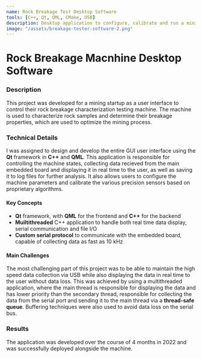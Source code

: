 ```yaml
---
name: Rock Breakage Test Desktop Software
tools: [C++, Qt, QML, CMake, USB]
description: Desktop application to configure, calibrate and run a mining rock breakage test machine.
image: "/assets/breakage-tester-software-2.png"
---
```


# Rock Breakage Macnhine Desktop Software

### Description

This project was developed for a mining startup as a user interface to control their rock breakage characterization testing machine. The machine is used to characterize rock samples and determine their breakage properties, which are used to optimize the mining process.

### Technical Details

I was assigned to design and develop the entire GUI user interface using the **Qt** framework in **C++** and **QML**. This application is responsible for controlling the machine states, collecting data recieved from the main embedded board and displaying it in real time to the user, as well as saving it to log files for further analysis. It also allows users to configure the machine parameters and calibrate the various precision sensors based on proprietary algorithms.

#### Key Concepts

* **Qt** framework, with **QML** for the frontend and **C++** for the backend
* **Muiltithreaded** C++ application to handle both real time data display, serial communication and file I/O
* **Custom serial protocol** to communicate with the embedded board, capable of collecting data as fast as 10 kHz

#### Main Challenges

The most challenging part of this project was to be able to maintain the high speed data collection via USB while also displaying the data in real time to the user without data loss. This was achieved by using a multithreaded application, where the main thread is responsible for displaying the data and has lower priority than the secondary thread, responsible for collecting the data from the serial port and sending it to the main thread via a **thread-safe queue**. Buffering techniques were also used to avoid data loss on the serial bus.

### Results

The application was developed over the course of 4 months in 2022 and was successfully deployed alongside the machine. 

<Carousel>
    <CustomImage
        src="/assets/breakage-tester-software-1.png"
        alt="Desktop dashboard"
    />
    <CustomImage
        src="/assets/breakage-tester-software-2.png"
        alt="Desktop dashboard"
    />
    <CustomImage
        src="/assets/breakage-tester-software-3.png"
        alt="Desktop dashboard"
    />
</Carousel>